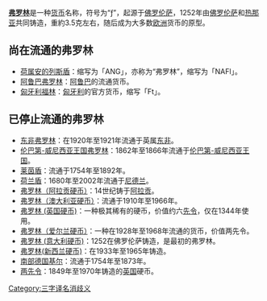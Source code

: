 '''[[弗罗林|弗罗林]]'''是一种[[货币|货币]]名称，符号为“ƒ”，起源于[[佛罗伦萨|佛罗伦萨]]，1252年由[[佛罗伦萨|佛罗伦萨]]和[[热那亚|热那亚]]共同铸造，重約3.5克左右，随后成为大多数[[欧洲|欧洲]]货币的原型。

==尚在流通的弗罗林==
* [[荷属安的列斯盾|荷属安的列斯盾]]：缩写为「ANG」，亦称为“弗罗林”，缩写为「NAFl」。
* [[阿鲁巴弗罗林|阿鲁巴弗罗林]]：[[阿鲁巴|阿鲁巴]]的流通货币。
* [[匈牙利福林|匈牙利福林]]：[[匈牙利|匈牙利]]的官方货币，缩写「Ft」。 
 
==已停止流通的弗罗林==
* [[东非弗罗林|东非弗罗林]]：在1920年至1921年流通于英属[[东非|东非]]。
* [[伦巴第-威尼西亚王国弗罗林|伦巴第-威尼西亚王国弗罗林]]：1862年至1866年流通于[[伦巴第-威尼西亚王国|伦巴第-威尼西亚王国]]。
* [[莱茵盾|莱茵盾]]：流通于1754年至1892年。
* [[荷兰盾|荷兰盾]]：1680年至2002年流通于[[尼德兰|尼德兰]]。
* [[弗罗林（阿拉贡硬币）|弗罗林（阿拉贡硬币）]]：14世纪铸于[[阿拉贡|阿拉贡]]。
* [[弗罗林（澳大利亚硬币）|弗罗林（澳大利亚硬币）]]：流通于1910年至1966年。
* [[弗罗林_(英国硬币)|弗罗林 (英国硬币)]]：一种极其稀有的硬币，价值约六[[先令|先令]]，仅在1344年使用。
* [[弗罗林（爱尔兰硬币）|弗罗林（爱尔兰硬币）]]：一种在1928年至1968年流通的货币，价值两先令。
* [[弗罗林_(意大利硬币)|弗罗林 (意大利硬币)]]：1252在佛罗伦萨铸造，是最初的弗罗林。
* [[弗罗林(新西兰硬币)|弗罗林(新西兰硬币)]]：在1933年至1965年铸造。
* [[南部德国基尔|南部德国基尔]]：流通于1754年至1873年。
* [[两先令|两先令]]：1849年至1970年铸造的[[英国|英国]]硬币。
{{消歧義}}

[[Category:三字译名消歧义|Category:三字译名消歧义]]